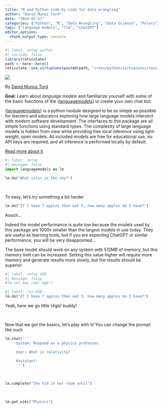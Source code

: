 ```yaml
---
title: "R and Python side-by-side for data wrangling"
author: "David Munoz Tord"
date: "2024-03-27"
categories: ["Python", "R", "Data Wrangling", "Data Science", "Polars"]
tags: ["language models", "llm", "chatGPT"]
editor_options: 
  chunk_output_type: console
---
```



```r
#| label: setup python
#| include: false
library(reticulate)
path <- here::here()
reticulate::use_virtualenv(paste0(path, "/renv/python/virtualenvs/renv-python-3.11"))
```

![](ai.jpg)

By [David Munoz Tord](https://david-munoztord.online/)

**Goal**: Learn about *language models* and familiarize yourself with some of the basic functions of the {[languagemodels](https://github.com/jncraton/languagemodels)} to create your own chat bot.

{[languagemodels](https://github.com/jncraton/languagemodels)} is a python module designed to be as simple as possible for learners and educators exploring how large language models intersect with modern software development. The interfaces to this package are all simple functions using standard types. The complexity of large language models is hidden from view while providing free local inference using light-weight, open models. All included models are free for educational use, no API keys are required, and all inference is performed locally by default.

[Read more about it](https://github.com/jncraton/languagemodels)


```python
#| label: setup
#| message: false
import languagemodels as lm
```

```python
lm.do("What color is the sky?")
```

<br/>

To easy, let's try something a bit harder

```python
lm.do("If I have 7 apples then eat 5, how many apples do I have?")
```

Aouch...

Indeed the model performance is quite low because the models used by this package are 1000x smaller than the largest models in use today. They are useful as learning tools, but if you are expecting ChatGPT or similar performance, you will be very disappointed...

The base model should work on any system with 512MB of memory, but this memory limit can be increased. Setting this value higher will require more memory and generate results more slowly, but the results should be superior. 

```python
#| label: setup 4GB
#| message: false
#lm.set_max_ram('4gb')
```

```python
#| label: run 4GB
lm.do("If I have 7 apples then eat 5, how many apples do I have?")
```

Yeah, here we go little (4gb) buddy!

<br/>

Now that we got the basics, let's play with it! You can change the prompt like such

```python

lm.chat('''
     System: Respond as a physics professor.

     User: What is relativity?

     Assistant:
     ''')

```

<br/>

```python

lm.complete("She hid in her room until")

```

<br/>

```python

lm.get_wiki("Physics")

```

<br/>
